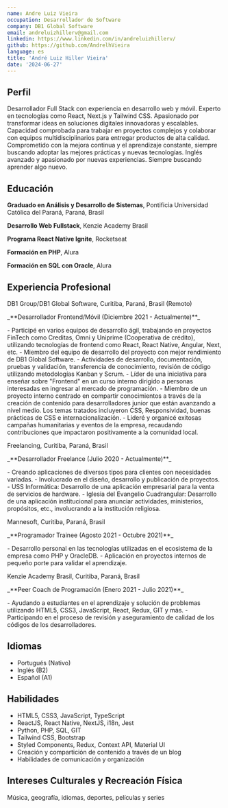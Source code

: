 ```yaml
---
name: Andre Luiz Vieira
occupation: Desarrollador de Software
company: DB1 Global Software
email: andreluizhillerv@gmail.com
linkedin: https://www.linkedin.com/in/andreluizhillerv/
github: https://github.com/AndrelhVieira
language: es
title: 'André Luiz Hiller Vieira'
date: '2024-06-27'
---
```


## Perfil
Desarrollador Full Stack con experiencia en desarrollo web y móvil. Experto en tecnologías como React, Next.js y Tailwind CSS. Apasionado por transformar ideas en soluciones digitales innovadoras y escalables. Capacidad comprobada para trabajar en proyectos complejos y colaborar con equipos multidisciplinarios para entregar productos de alta calidad. Comprometido con la mejora continua y el aprendizaje constante, siempre buscando adoptar las mejores prácticas y nuevas tecnologías. Inglés avanzado y apasionado por nuevas experiencias. Siempre buscando aprender algo nuevo.

## Educación
**Graduado en Análisis y Desarrollo de Sistemas**, Pontificia Universidad Católica del Paraná, Paraná, Brasil

**Desarrollo Web Fullstack**, Kenzie Academy Brasil

**Programa React Native Ignite**, Rocketseat

**Formación en PHP**, Alura

**Formación en SQL con Oracle**, Alura

## Experiencia Profesional
<p className="mb-0 mt-3">DB1 Group/DB1 Global Software, Curitiba, Paraná, Brasil (Remoto)</p>
<p className="my-0">_**Desarrollador Frontend/Móvil (Diciembre 2021 - Actualmente)**_</p>
- Participé en varios equipos de desarrollo ágil, trabajando en proyectos FinTech como Creditas, Omni y Uniprime (Cooperativa de crédito), utilizando tecnologías de frontend como React, React Native, Angular, Next, etc.
- Miembro del equipo de desarrollo del proyecto con mejor rendimiento de DB1 Global Software.
- Actividades de desarrollo, documentación, pruebas y validación, transferencia de conocimiento, revisión de código utilizando metodologías Kanban y Scrum.
- Líder de una iniciativa para enseñar sobre "Frontend" en un curso interno dirigido a personas interesadas en ingresar al mercado de programación.
- Miembro de un proyecto interno centrado en compartir conocimientos a través de la creación de contenido para desarrolladores junior que están avanzando a nivel medio. Los temas tratados incluyeron CSS, Responsividad, buenas prácticas de CSS e internacionalización.
- Lideré y organicé exitosas campañas humanitarias y eventos de la empresa, recaudando contribuciones que impactaron positivamente a la comunidad local.

<div className="py-2 block" />

<p className="my-0">Freelancing, Curitiba, Paraná, Brasil</p>
<p className="my-0">_**Desarrollador Freelance (Julio 2020 - Actualmente)**_</p>
- Creando aplicaciones de diversos tipos para clientes con necesidades variadas.
- Involucrado en el diseño, desarrollo y publicación de proyectos.
- USS Informática: Desarrollo de una aplicación empresarial para la venta de servicios de hardware.
- Iglesia del Evangelio Cuadrangular: Desarrollo de una aplicación institucional para anunciar actividades, ministerios, propósitos, etc., involucrando a la institución religiosa.

<div className="py-2 block" />

<p className="my-0">Mannesoft, Curitiba, Paraná, Brasil</p>
<p className="my-0">_**Programador Trainee (Agosto 2021 - Octubre 2021)**_</p>
- Desarrollo personal en las tecnologías utilizadas en el ecosistema de la empresa como PHP y OracleDB.
- Aplicación en proyectos internos de pequeño porte para validar el aprendizaje.

<div className="py-2 block" />

<p className="my-0">Kenzie Academy Brasil, Curitiba, Paraná, Brasil</p>
<p className="my-0">_**Peer Coach de Programación (Enero 2021 - Julio 2021)**_</p>
- Ayudando a estudiantes en el aprendizaje y solución de problemas utilizando HTML5, CSS3, JavaScript, React, Redux, GIT y más.
- Participando en el proceso de revisión y aseguramiento de calidad de los códigos de los desarrolladores.

## Idiomas
- Portugués (Nativo)
- Inglés (B2)
- Español (A1)

## Habilidades
- HTML5, CSS3, JavaScript, TypeScript
- ReactJS, React Native, NextJS, i18n, Jest
- Python, PHP, SQL, GIT
- Tailwind CSS, Bootstrap 
- Styled Components, Redux, Context API, Material UI
- Creación y compartición de contenido a través de un blog
- Habilidades de comunicación y organización

## Intereses Culturales y Recreación Física
Música, geografía, idiomas, deportes, películas y series